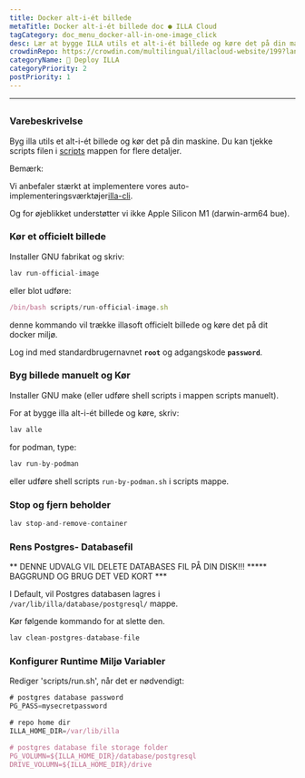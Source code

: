 ```yaml
---
title: Docker alt-i-ét billede
metaTitle: Docker alt-i-ét billede doc ● ILLA Cloud
tagCategory: doc_menu_docker-all-in-one-image_click
desc: Lær at bygge ILLA utils et alt-i-ét billede og køre det på din maskine.
crowdinRepo: https://crowdin.com/multilingual/illacloud-website/199?languages=da&filter=basic&value=0
categoryName: 👷 Deploy ILLA
categoryPriority: 2
postPriority: 1
---
```


* * *

## <h2 hidden>Docker alt-i-ét billede</h2>

### Varebeskrivelse

Byg illa utils et alt-i-ét billede og kør det på din maskine. Du kan tjekke scripts filen i [scripts](https://github.com/illacloud/deploy-illa-manually/blob/main/docker/scripts) mappen for flere detaljer.

Bemærk:

Vi anbefaler stærkt at implementere vores auto-implementeringsværktøjer[illa-cli](https://github.com/illacloud/illa).

Og for øjeblikket understøtter vi ikke Apple Silicon M1 (darwin-arm64 bue).

### Kør et officielt billede

Installer GNU fabrikat og skriv:

```jsx
lav run-official-image
```

eller blot udføre:

```jsx
/bin/bash scripts/run-official-image.sh
```

denne kommando vil trække illasoft officielt billede og køre det på dit docker miljø.

Log ind med standardbrugernavnet **`root`** og adgangskode **`password`**.

### Byg billede manuelt og Kør

Installer GNU make (eller udføre shell scripts i mappen scripts manuelt).

For at bygge illa alt-i-ét billede og køre, skriv:

```jsx
lav alle
```

for podman, type:

```jsx
lav run-by-podman
```

eller udføre shell scripts `run-by-podman.sh` i scripts mappe.

### Stop og fjern beholder

```jsx
lav stop-and-remove-container
```

### Rens Postgres- Databasefil

** DENNE UDVALG VIL DELETE DATABASES FIL PÅ DIN DISK!!! \*\*\*** BAGGRUND OG BRUG DET VED KORT \*\*\*

I Default, vil Postgres databasen lagres i `/var/lib/illa/database/postgresql/` mappe.

Kør følgende kommando for at slette den.

```jsx
lav clean-postgres-database-file
```

### Konfigurer Runtime Miljø Variabler

Rediger 'scripts/run.sh', når det er nødvendigt:

```jsx
# postgres database password
PG_PASS=mysecretpassword

# repo home dir
ILLA_HOME_DIR=/var/lib/illa

# postgres database file storage folder
PG_VOLUMN=${ILLA_HOME_DIR}/database/postgresql
DRIVE_VOLUMN=${ILLA_HOME_DIR}/drive
```
